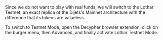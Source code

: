 Since we do not want to play with real funds, we will switch to the Lothar Testnet, an exact replica of the Dijets's Mainnet architecture with the difference that its tokens are valueless.

To switch to Testnet Mode, open the Decypher browser extension, click on the burger menu, then Advanced, and finally activate Lothar Testnet Mode.